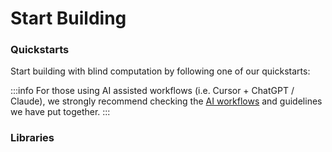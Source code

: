 
# Start Building

### Quickstarts

Start building with blind computation by following one of our quickstarts:

:::info
For those using AI assisted workflows (i.e. Cursor + ChatGPT / Claude), we strongly recommend checking the [AI workflows](/build/ai-workflow) and guidelines we have put together.
:::

<FeatureSection data={QuickStartFeatures} />

### Libraries

<FeatureSection data={Libraries} />
